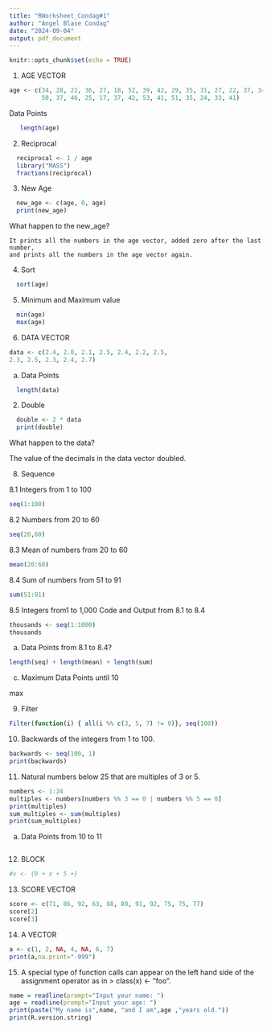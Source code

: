 ```yaml
---
title: "RWorksheet_Condag#1"
author: "Angel Blase Condag"
date: "2024-09-04"
output: pdf_document
---
```


```r
knitr::opts_chunk$set(echo = TRUE)
```

1. AGE VECTOR
```r
age <- c(34, 28, 22, 36, 27, 18, 52, 39, 42, 29, 35, 31, 27, 22, 37, 34, 19, 20, 57, 49, 
         50, 37, 46, 25, 17, 37, 42, 53, 41, 51, 35, 24, 33, 41)
```
Data Points
```r
   length(age)
```
  
2. Reciprocal
```r
  reciprocal <- 1 / age
  library("MASS")
  fractions(reciprocal)
```

3. New Age
```r
  new_age <- c(age, 0, age)
  print(new_age)
```
What happen to the new_age?

    It prints all the numbers in the age vector, added zero after the last number,
    and prints all the numbers in the age vector again.


4. Sort
```r
  sort(age)
```
  
5. Minimum and Maximum value
```r
  min(age)
  max(age)
```
 
6. DATA VECTOR
```r
data <- c(2.4, 2.8, 2.1, 2.5, 2.4, 2.2, 2.5,
2.3, 2.5, 2.3, 2.4, 2.7)
```
a. Data Points
```r
  length(data)
```
  
2. Double
```r
  double <- 2 * data
  print(double)
```
What happen to the data?

  The value of the decimals in the data vector doubled.

8. Sequence

8.1 Integers from 1 to 100
```r
seq(1:100)
```
8.2 Numbers from 20 to 60
```r
seq(20,60)
```
8.3 Mean of numbers from 20 to 60
```r
mean(20:60)
```
8.4 Sum of numbers from 51 to 91
```r
sum(51:91)
```
8.5 Integers from1 to 1,000
Code and Output from 8.1 to 8.4
```r
thousands <- seq(1:1000)
thousands
```
a. Data Points from 8.1 to 8.4?
```r
length(seq) + length(mean) + length(sum)
```


c. Maximum Data Points until 10

max 

9. Filter
```r
Filter(function(i) { all(i %% c(3, 5, 7) != 0)}, seq(100))
```

10. Backwards of the integers from 1 to 100.
```r
backwards <- seq(100, 1)
print(backwards)
```


11. Natural numbers below 25 that are multiples of 3 or 5.
```r
numbers <- 1:24
multiples <- numbers[numbers %% 3 == 0 | numbers %% 5 == 0]
print(multiples)
sum_multiples <- sum(multiples)
print(sum_multiples)
```
a. Data Points from 10 to 11
```r

```

12. BLOCK
```r
#x <- {0 + x + 5 +}
```

13. SCORE VECTOR
```r
score <- c(71, 86, 92, 63, 88, 89, 91, 92, 75, 75, 77)
score[2]
score[3]
```

14. A VECTOR
```r
a <- c(1, 2, NA, 4, NA, 6, 7)
print(a,na.print="-999")
```

15. A special type of function calls can appear on the left hand side of the assignment operator as in > class(x) <- "foo".
```r
name = readline(prompt="Input your name: ")
age = readline(prompt="Input your age: ")
print(paste("My name is",name, "and I am",age ,"years old."))
print(R.version.string)
```

